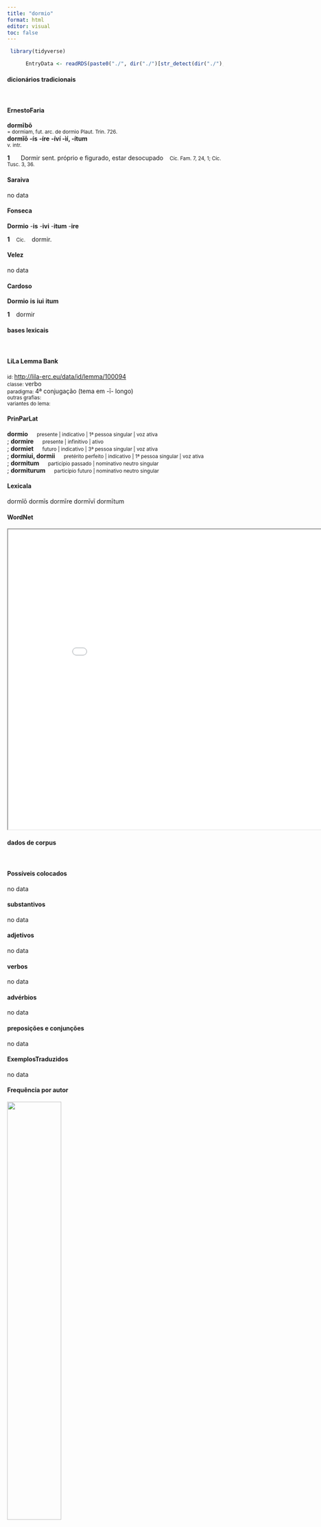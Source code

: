 ```yaml
---
title: "dormio"
format: html
editor: visual
toc: false
---
```



```r
 library(tidyverse) 

      EntryData <- readRDS(paste0("./", dir("./")[str_detect(dir("./"), "_xx100-111-114-109-105-111xx_.rds")]))

```


#### dicionários tradicionais

&emsp;




::: panel-tabset

#### ErnestoFaria

<b>dormībō</b> <br> <small>= dormìam, fut. arc. de dormìo Plaut. Trin. 726.</small> <br> <small></small> 
 <b>dormĭō</b> <b>-ís</b> <b>-íre</b> <b>-íví -ìí, -ítum</b> <br> <small>v. intr.</small> <br> <small></small>   <p> <b>1</b> &ensp; <small></small> &ensp; Dormir sent. próprio e figurado, estar desocupado &ensp; <small>Cíc. Fam. 7, 24, 1; Cíc. Tusc. 3, 36.</small> </p>




#### Saraiva

no data




#### Fonseca

<b>Dormio</b> -<b>is</b> -<b>ivi</b> -<b>itum</b> -<b>ire</b>   <p> <b>1</b> &ensp; <small>Cic.</small> &ensp; dormir. </p>




#### Velez

no data




#### Cardoso

<b>Dormio</b> <b>is</b> <b>iui</b> <b>itum</b>   <p> <b>1</b> &ensp; dormir </p>


:::



#### bases lexicais

&emsp;






::: panel-tabset

#### LiLa Lemma Bank

<small> id: </small> <a href=' http://lila-erc.eu/data/id/lemma/100094 ' target="_blank"> http://lila-erc.eu/data/id/lemma/100094 </a> <br>
<small> classe: </small> verbo    <br>
<small> paradigma: </small> 4ª conjugação (tema em -ī- longo) <br>
<small> outras grafias: </small>  <br>
<small> variantes do lema: </small>  <br>





#### PrinParLat

<b> dormio </b>&emsp;<small> presente | indicativo | 1ª pessoa singular | voz ativa </small><br>
; <b> dormire </b>&emsp;<small> presente | infinitivo | ativo </small><br>
; <b> dormiet </b>&emsp;<small> futuro | indicativo | 3ª pessoa singular | voz ativa </small><br>
; <b> dormiui, dormii </b>&emsp;<small> pretérito perfeito | indicativo | 1ª pessoa singular | voz ativa </small><br>
; <b> dormitum </b>&emsp;<small> particípio passado | nominativo neutro singular </small><br>
; <b> dormiturum </b>&emsp;<small> particípio futuro | nominativo neutro singular </small><br>





#### Lexicala

dormĭō 
 dormīs 
 dormīre 
 dormīvī 
 dormītum




#### WordNet

<iframe width='900' height='700' src='Media/Tree__xx100-111-114-109-105-111xx__sem_type_lexemes_pt.html'>

</iframe>


:::



#### dados de corpus

&emsp;




::: panel-tabset

#### Possíveis colocados

no data




#### substantivos

no data




#### adjetivos

no data




#### verbos

no data




#### advérbios

no data




#### preposições e conjunções

no data


:::



::: panel-tabset

#### ExemplosTraduzidos

no data




#### Frequência por autor

![](./Media/barchart__xx100-111-114-109-105-111xx__lemma_BY_author_Frequencies.webp){width=50% fig-alt='This charts plots the frequency of lemma by author_Frequencies. The Hieronymus subcorpus registers the highest normalized frequency, with the value of 6.74 and an absolute frequency of 3. The Phaedrus subcorpus follows, with a normalized frequency of 4.55 and an absolute frequency of 3. the subcorpus with the least normalized frequency is Caesar with the normalized value of 0 and an absolute freqeuncy of 0. here are all the values: subcorpus: Caesar ; normalized frequency: 0 ; absolute frequency: 0. subcorpus: Cicero ; normalized frequency: 4 ; absolute frequency: 0.24918392265331. subcorpus: Horatius ; normalized frequency: 4 ; absolute frequency: 3.55208240831187. subcorpus: Ovidius ; normalized frequency: 0 ; absolute frequency: 0. subcorpus: Phaedrus ; normalized frequency: 3 ; absolute frequency: 4.5544253833308. subcorpus: Sallustius ; normalized frequency: 1 ; absolute frequency: 0.927557740469344. subcorpus: Seneca ; normalized frequency: 2 ; absolute frequency: 0.373266643026446. subcorpus: Suetonius ; normalized frequency: 0 ; absolute frequency: 0. subcorpus: Tacitus ; normalized frequency: 0 ; absolute frequency: 0. subcorpus: Vergilius ; normalized frequency: 0 ; absolute frequency: 0. subcorpus: Hieronymus ; normalized frequency: 3 ; absolute frequency: 6.74005841383959'}




#### Frequência por gênero

![](./Media/barchart__xx100-111-114-109-105-111xx__lemma_BY_genre_Frequencies.webp){width=50% fig-alt='This charts plots the frequency of lemma by genre_Frequencies. The Prosa.ficcional subcorpus registers the highest normalized frequency, with the value of 6.74 and an absolute frequency of 3. The Poesia.lírica subcorpus follows, with a normalized frequency of 3.37 and an absolute frequency of 4. the subcorpus with the least normalized frequency is Poesia.trágica with the normalized value of 0 and an absolute freqeuncy of 0. here are all the values: subcorpus: Prosa.histórica ; normalized frequency: 1 ; absolute frequency: 0.243433384454344. subcorpus: Prosa.filosófica ; normalized frequency: 3 ; absolute frequency: 0.494225795291676. subcorpus: Prosa.oratória ; normalized frequency: 1 ; absolute frequency: 0.0960125968527071. subcorpus: Prosa.epistolográfica ; normalized frequency: 2 ; absolute frequency: 0.529955748694984. subcorpus: Poesia.lírica ; normalized frequency: 4 ; absolute frequency: 3.36502061075124. subcorpus: Poesia.didática ; normalized frequency: 3 ; absolute frequency: 2.54474510136568. subcorpus: Poesia.trágica ; normalized frequency: 0 ; absolute frequency: 0. subcorpus: Poesia.épica ; normalized frequency: 0 ; absolute frequency: 0. subcorpus: Prosa.ficcional ; normalized frequency: 3 ; absolute frequency: 6.74005841383959'}




#### Frequência por século

![](./Media/barchart__xx100-111-114-109-105-111xx__lemma_BY_period_Frequencies.webp){width=50% fig-alt='This charts plots the frequency of lemma by period_Frequencies. The IV.d.C. subcorpus registers the highest normalized frequency, with the value of 6.74 and an absolute frequency of 3. The I.d.C. subcorpus follows, with a normalized frequency of 0.76 and an absolute frequency of 5. the subcorpus with the least normalized frequency is II.d.C. with the normalized value of 0 and an absolute freqeuncy of 0. here are all the values: subcorpus: I.a.C. ; normalized frequency: 9 ; absolute frequency: 0.418896904817314. subcorpus: I.d.C. ; normalized frequency: 5 ; absolute frequency: 0.764876854826373. subcorpus: II.d.C. ; normalized frequency: 0 ; absolute frequency: 0. subcorpus: IV.d.C. ; normalized frequency: 3 ; absolute frequency: 6.74005841383959'}


:::

